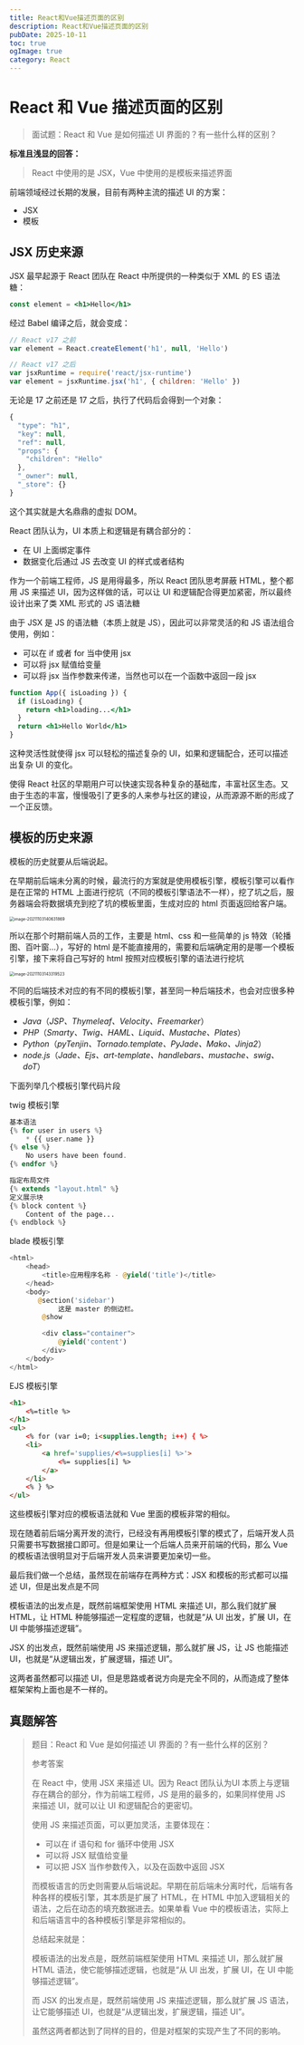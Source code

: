 ```yaml
---
title: React和Vue描述页面的区别
description: React和Vue描述页面的区别
pubDate: 2025-10-11
toc: true
ogImage: true
category: React
---
```


# React 和 Vue 描述页面的区别

> 面试题：React 和 Vue 是如何描述 UI 界面的？有一些什么样的区别？

**标准且浅显的回答：**

> React 中使用的是 JSX，Vue 中使用的是模板来描述界面

前端领域经过长期的发展，目前有两种主流的描述 UI 的方案：

- JSX
- 模板

## JSX 历史来源

JSX 最早起源于 React 团队在 React 中所提供的一种类似于 XML 的 ES 语法糖：

```jsx
const element = <h1>Hello</h1>
```

经过 Babel 编译之后，就会变成：

```js
// React v17 之前
var element = React.createElement('h1', null, 'Hello')

// React v17 之后
var jsxRuntime = require('react/jsx-runtime')
var element = jsxRuntime.jsx('h1', { children: 'Hello' })
```

无论是 17 之前还是 17 之后，执行了代码后会得到一个对象：

```js
{
  "type": "h1",
  "key": null,
  "ref": null,
  "props": {
    "children": "Hello"
  },
  "_owner": null,
  "_store": {}
}
```

这个其实就是大名鼎鼎的虚拟 DOM。

React 团队认为，UI 本质上和逻辑是有耦合部分的：

- 在 UI 上面绑定事件
- 数据变化后通过 JS 去改变 UI 的样式或者结构

作为一个前端工程师，JS 是用得最多，所以 React 团队思考屏蔽 HTML，整个都用 JS 来描述 UI，因为这样做的话，可以让 UI 和逻辑配合得更加紧密，所以最终设计出来了类 XML 形式的 JS 语法糖

由于 JSX 是 JS 的语法糖（本质上就是 JS），因此可以非常灵活的和 JS 语法组合使用，例如：

- 可以在 if 或者 for 当中使用 jsx
- 可以将 jsx 赋值给变量
- 可以将 jsx 当作参数来传递，当然也可以在一个函数中返回一段 jsx

```jsx
function App({ isLoading }) {
  if (isLoading) {
    return <h1>loading...</h1>
  }
  return <h1>Hello World</h1>
}
```

这种灵活性就使得 jsx 可以轻松的描述复杂的 UI，如果和逻辑配合，还可以描述出复杂 UI 的变化。

使得 React 社区的早期用户可以快速实现各种复杂的基础库，丰富社区生态。又由于生态的丰富，慢慢吸引了更多的人来参与社区的建设，从而源源不断的形成了一个正反馈。

## 模板的历史来源

模板的历史就要从后端说起。

在早期前后端未分离的时候，最流行的方案就是使用模板引擎，模板引擎可以看作是在正常的 HTML 上面进行挖坑（不同的模板引擎语法不一样），挖了坑之后，服务器端会将数据填充到挖了坑的模板里面，生成对应的 html 页面返回给客户端。

<img
  src="https://xiejie-typora.oss-cn-chengdu.aliyuncs.com/2021-11-03-060632.png"
  alt="image-20211103140631869"
  style="zoom:50%;"
/>

所以在那个时期前端人员的工作，主要是 html、css 和一些简单的 js 特效（轮播图、百叶窗...），写好的 html 是不能直接用的，需要和后端确定用的是哪一个模板引擎，接下来将自己写好的 html 按照对应模板引擎的语法进行挖坑

<img
  src="https://xiejie-typora.oss-cn-chengdu.aliyuncs.com/2021-11-03-063319.png"
  alt="image-20211103143319523"
  style="zoom:50%;"
/>

不同的后端技术对应的有不同的模板引擎，甚至同一种后端技术，也会对应很多种模板引擎，例如：

- _Java_（_JSP、Thymeleaf、Velocity、Freemarker_）
- _PHP_（_Smarty、Twig、HAML、Liquid、Mustache、Plates_）
- _Python_（_pyTenjin、Tornado.template、PyJade、Mako、Jinja2_）
- _node.js_（_Jade、Ejs、art-template、handlebars、mustache、swig、doT_）

下面列举几个模板引擎代码片段

twig 模板引擎

```php
基本语法
{% for user in users %}
    * {{ user.name }}
{% else %}
    No users have been found.
{% endfor %}

指定布局文件
{% extends "layout.html" %}
定义展示块
{% block content %}
    Content of the page...
{% endblock %}
```

blade 模板引擎

```php
<html>
    <head>
        <title>应用程序名称 - @yield('title')</title>
    </head>
    <body>
       @section('sidebar')
            这是 master 的侧边栏。
        @show

        <div class="container">
            @yield('content')
        </div>
    </body>
</html>
```

EJS 模板引擎

```html
<h1>
    <%=title %>
</h1>
<ul>
    <% for (var i=0; i<supplies.length; i++) { %>
    <li>
        <a href='supplies/<%=supplies[i] %>'>
            <%= supplies[i] %>
        </a>
    </li>
    <% } %>
</ul>
```

这些模板引擎对应的模板语法就和 Vue 里面的模板非常的相似。

现在随着前后端分离开发的流行，已经没有再用模板引擎的模式了，后端开发人员只需要书写数据接口即可。但是如果让一个后端人员来开前端的代码，那么 Vue 的模板语法很明显对于后端开发人员来讲要更加亲切一些。

最后我们做一个总结，虽然现在前端存在两种方式：JSX 和模板的形式都可以描述 UI，但是出发点是不同

模板语法的出发点是，既然前端框架使用 HTML 来描述 UI，那么我们就扩展 HTML，让 HTML 种能够描述一定程度的逻辑，也就是“从 UI 出发，扩展 UI，在 UI 中能够描述逻辑”。

JSX 的出发点，既然前端使用 JS 来描述逻辑，那么就扩展 JS，让 JS 也能描述 UI，也就是“从逻辑出发，扩展逻辑，描述 UI”。

这两者虽然都可以描述 UI，但是思路或者说方向是完全不同的，从而造成了整体框架架构上面也是不一样的。

## 真题解答

> 题目：React 和 Vue 是如何描述 UI 界面的？有一些什么样的区别？
>
> 参考答案
>
> 在 React 中，使用 JSX 来描述 UI。因为 React 团队认为UI 本质上与逻辑存在耦合的部分，作为前端工程师，JS 是用的最多的，如果同样使用 JS 来描述 UI，就可以让 UI 和逻辑配合的更密切。
>
> 使用 JS 来描述页面，可以更加灵活，主要体现在：
>
> - 可以在 if 语句和 for 循环中使用 JSX
> - 可以将 JSX 赋值给变量
> - 可以把 JSX 当作参数传入，以及在函数中返回 JSX
>
> 而模板语言的历史则需要从后端说起。早期在前后端未分离时代，后端有各种各样的模板引擎，其本质是扩展了 HTML，在 HTML 中加入逻辑相关的语法，之后在动态的填充数据进去。如果单看 Vue 中的模板语法，实际上和后端语言中的各种模板引擎是非常相似的。
>
> 总结起来就是：
>
> 模板语法的出发点是，既然前端框架使用 HTML 来描述 UI，那么就扩展 HTML 语法，使它能够描述逻辑，也就是“从 UI 出发，扩展 UI，在 UI 中能够描述逻辑”。
>
> 而 JSX 的出发点是，既然前端使用 JS 来描述逻辑，那么就扩展 JS 语法，让它能够描述 UI，也就是“从逻辑出发，扩展逻辑，描述 UI”。
>
> 虽然这两者都达到了同样的目的，但是对框架的实现产生了不同的影响。
